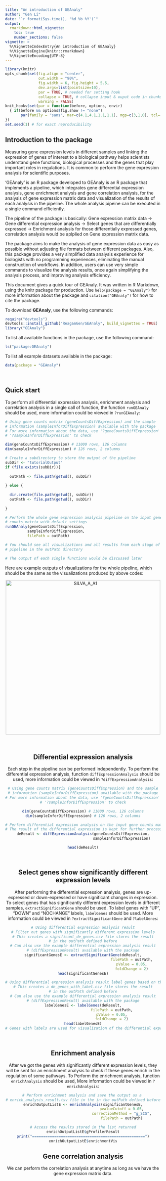 ```yaml
---
title: "An introduction of GEAnaly"
author: "Gen Li"
date: "`r format(Sys.time(), '%d %b %Y')`"
output: 
  rmarkdown::html_vignette:
    toc: true
    number_sections: false
vignette: >
  %\VignetteIndexEntry{An introduction of GEAnaly}
  %\VignetteEngine{knitr::rmarkdown}
  %\VignetteEncoding{UTF-8}
---
```


```r
library(knitr)
opts_chunk$set(fig.align = "center", 
               out.width = "90%",
               fig.width = 6, fig.height = 5.5,
               dev.args=list(pointsize=10),
               par = TRUE, # needed for setting hook 
               collapse = TRUE, # collapse input & ouput code in chunks
               warning = FALSE)
knit_hooks$set(par = function(before, options, envir)
  { if(before && options$fig.show != "none") 
       par(family = "sans", mar=c(4.1,4.1,1.1,1.1), mgp=c(3,1,0), tcl=-0.5)
})
set.seed(1) # for exact reproducibility
```

## Introduction to the package
Measuring gene expression levels in different samples and linking the expression of genes of interest to a biological pathway helps scientists understand gene functions, biological processes and the genes that play important roles in regulations. It is common to perform the gene expression analysis for scientific purposes.

'GEAnaly' is an R package developed to GEAnaly is an R package that implements a pipeline, which integrates gene differential expression analysis, gene enrichment analysis and gene correlation analysis, for the analysis of gene expression matrix data and visualization of the results of each analysis in the pipeline. The whole analysis pipeine can be executed in a single command efficiently.

The pipeline of the package is basically:
Gene expression matrix data → Gene differential expression analysis → Select genes that are differentially expressed → Enrichment analysis for those differentially expressed genes, correlation analysis would be aplplied on Gene expression matrix data.

The package aims to make the analysis of gene expression data as easy as possible without adjusting file formats between different packages. Also, this package provides a very simplified data analysis experience for biologists with no programming experiences, eliminating the manual construction of workflows. In addition, users can use very simple commands to visualize the analysis results, once again simplifying the analysis process, and improving analysis efficiency.

This document gives a quick tour of GEAnaly. It was written in R Markdown, using the knitr package for production.
Use `help(package = "GEAnaly")` for more information about the package and `citation("GEAnaly")` for how to cite the package. 

To download **GEAnaly**, use the following commands:

```r
require("devtools")
devtools::install_github("ReaganGen/GEAnaly", build_vignettes = TRUE)
library("GEAnaly")
```

To list all available functions in the package, use the following command:

```r
ls("package:GEAnaly")
```

To list all example datasets available in the package:
``` r
data(package = "GEAnaly")
```

<br>

## Quick start
To perform all differential expression analysis, enrichment analysis and correlation analysis in a single call of function, the function `runGEAnaly` should be used, more information could be viewed in `?runGEAnaly`:
```r
# Using gene counts matrix (geneCountsDiffExpression) and the sample
# information (sampleInforDiffExpression) available with the package
# For more information about the data, use '?geneCountsDiffExpression' and 
# '?sampleInforDiffExpression' to check

dim(geneCountsDiffExpression) # 11000 rows, 126 columns
dim(sampleInforDiffExpression) # 126 rows, 2 columns

# Create a subdirectory to store the output of the pipeline
subDir <- "tutorialOutput"
if (file.exists(subDir)){ 
  
  outPath <- file.path(getwd(), subDir)
  
} else {  
  
  dir.create(file.path(getwd(), subDir))
  outPath <- file.path(getwd(), subDir)
  
}

# Perform the whole gene expression analysis pipeline on the input gene
# counts matrix with default settings
runGEAnaly(geneCountsDiffExpression,
          sampleInforDiffExpression,
          filePath = outPath)

# You should see all visualizations and all results from each stage of the
# pipeline in the outPath directory

# The output of each single functions would be discussed later

```
Here are example outputs of visualizations for the whole pipeline, which should be the same as the visualizations produced by above codes:
<div style="text-align:center"><img src="SILVA_A_A1.png" alt="SILVA_A_A1" width="500"/>

<br>

## Differential expression analysis
Each step in the pipeline can be performed independently. To perform the differential expression analysis, function `diffExpressionAnalysis` should be used, more information could be viewed in `?diffExpressionAnalysis`:
```r
# Using gene counts matrix (geneCountsDiffExpression) and the sample
# information (sampleInforDiffExpression) available with the package
# For more information about the data, use '?geneCountsDiffExpression' and 
# '?sampleInforDiffExpression' to check

dim(geneCountsDiffExpression) # 11000 rows, 126 columns
dim(sampleInforDiffExpression) # 126 rows, 2 columns

# Perform differential expression analysis on the input gene counts matrix
# The result of the differential expression is kept for further processed
deResult <- diffExpressionAnalysis(geneCountsDiffExpression,
                                   sampleInforDiffExpression)

head(deResult)

```

<br>

## Select genes show significantly different expression levels
After performing the differential expression analysis, genes are up-expressed or down-expressed or have significant changes in expression. To select genes that has significantly different expression levels in different samples, `extractSignificantGene` should be used. To label genes with "UP", "DOWN" and "NOCHANGE" labels, `labelGenes` should be used. More information could be viewed in `?extractSignificantGene` and `?labelGenes`:
```r
# Using differential expression analysis result
# Filter out genes with significantly different expression levels
# This creates a significant_de_genes.csv file stores the result
# in the outPath defined before
# Can also use the example differential expression analysis result
# (diffExpressionResult) available with the package
significantGenesE <- extractSignificantGene(deResult,
                                            filePath = outPath,
                                            pValue = 0.05,
                                            foldChange = 2)
head(significantGenesE)

# Using differential expression analysis result label genes based on the input threshold
# This creates a de_genes_with_label.csv file stores the result
# in the outPath defined before
# Can also use the example differential expression analysis result
# (diffExpressionResult) available with the package
labelGenesE <- labelGenes(deResult,
                          filePath = outPath,
                          pValue = 0.05,
                          foldChange = 2)
head(labelGenesE)
# Genes with labels are used for visualization of the differential expression analysis

```

<br>

## Enrichment analysis
After we got the genes with significantly different expression levels, they will be sent for an enrichment analysis to check if these genes enrich in the regulation of some pathways. To Perform the enrichment analysis, function `enrichAnalysis` should be used, More information could be viewed in `?enrichAnalysis`:
```r
# Perform enrichment analysis and save the output as a 
# enrich_analysis_result.tsv file in the in the outPath defined before
enrichOutputListE <- enrichAnalysis(significantGenesE,
                                   pvalueCutoff = 0.05,
                                   correctionMethod = "g_SCS",
                                   filePath = outPath)

# Access the results stored in the list returned
enrichOutputListE$gProfilerResult
print("===================================================")
enrichOutputListE$enrichmentVis
```

## Gene correlation analysis 
We can perform the correlation analysis at anytime as long as we have the gene expression matrix data.



